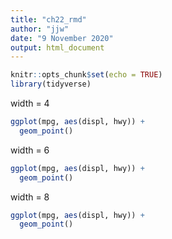 ```yaml
---
title: "ch22_rmd"
author: "jjw"
date: "9 November 2020"
output: html_document
---
```


```r
knitr::opts_chunk$set(echo = TRUE)
library(tidyverse)
```

width = 4

```r
ggplot(mpg, aes(displ, hwy)) +
  geom_point()
```

width = 6

```r
ggplot(mpg, aes(displ, hwy)) +
  geom_point()
```

width = 8

```r
ggplot(mpg, aes(displ, hwy)) +
  geom_point()

```

